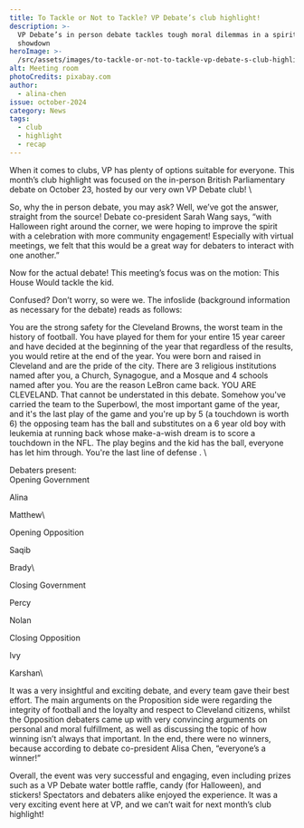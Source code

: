 ```yaml
---
title: To Tackle or Not to Tackle? VP Debate’s club highlight!
description: >-
  VP Debate’s in person debate tackles tough moral dilemmas in a spirited
  showdown
heroImage: >-
  /src/assets/images/to-tackle-or-not-to-tackle-vp-debate-s-club-highlight/heroImage.jpg
alt: Meeting room
photoCredits: pixabay.com
author:
  - alina-chen
issue: october-2024
category: News
tags:
  - club
  - highlight
  - recap
---
```

When it comes to clubs, VP has plenty of options suitable for everyone. This month’s club highlight was focused on the in-person British Parliamentary debate on October 23, hosted by our very own VP Debate club! \\

So, why the in person debate, you may ask? Well, we’ve got the answer, straight from the source! Debate co-president Sarah Wang says, “with Halloween right around the corner, we were hoping to improve the spirit with a celebration with more community engagement! Especially with virtual meetings, we felt that this would be a great way for debaters to interact with one another.” 

Now for the actual debate! This meeting’s focus was on the motion: This House Would tackle the kid.

Confused? Don’t worry, so were we. The infoslide (background information as necessary for the debate) reads as follows:

You are the strong safety for the Cleveland Browns, the worst team in the history of football. You have played for them for your entire 15 year career and have decided at the beginning of the year that regardless of the results, you would retire at the end of the year. You were born and raised in Cleveland and are the pride of the city. There are 3 religious institutions named after you, a Church, Synagogue, and a Mosque and 4 schools named after you. You are the reason LeBron came back. YOU ARE CLEVELAND. That cannot be understated in this debate. Somehow you've carried the team to the Superbowl, the most important game of the year, and it's the last play of the game and you're up by 5 (a touchdown is worth 6) the opposing team has the ball and substitutes on a 6 year old boy with leukemia at running back whose make-a-wish dream is to score a touchdown in the NFL. The play begins and the kid has the ball, everyone has let him through. You're the last line of defense . \\

Debaters present:\
Opening Government

Alina

Matthew\\

Opening Opposition 

Saqib

Brady\\

Closing Government

Percy

Nolan

Closing Opposition

Ivy

Karshan\\

It was a very insightful and exciting debate, and every team gave their best effort. The main arguments on the Proposition side were regarding the integrity of football and the loyalty and respect to Cleveland citizens, whilst the Opposition debaters came up with very convincing arguments on personal and moral fulfillment, as well as discussing the topic of how winning isn’t always that important. In the end, there were no winners, because according to debate co-president Alisa Chen, “everyone’s a winner!” 

Overall, the event was very successful and engaging, even including prizes such as a VP Debate water bottle raffle, candy (for Halloween), and stickers! Spectators and debaters alike enjoyed the experience. It was a very exciting event here at VP, and we can’t wait for next month’s club highlight!
